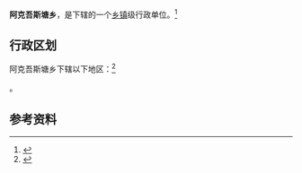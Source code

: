 {{中国乡级行政区|65/29/23/204/000}}

'''阿克吾斯塘乡'''，是{{PRC admin/fullname|65/29/23/204/000|3}}下辖的一个[[乡镇|乡镇]]级行政单位。<ref>{{PRC admin/ref sgc|{{PRC admin/parent|65/29/23/204/000}}}}</ref>

== 行政区划 ==

阿克吾斯塘乡下辖以下地区：<ref>{{PRC admin/ref sgc|65/29/23/204/000}}</ref>

{{PRC admin/children|65/29/23/204/000}}。

== 参考资料 ==

{{reflist}}

{{行政区划小作品}}
{{PRC admin/navcat|65/29/23/204/000}}